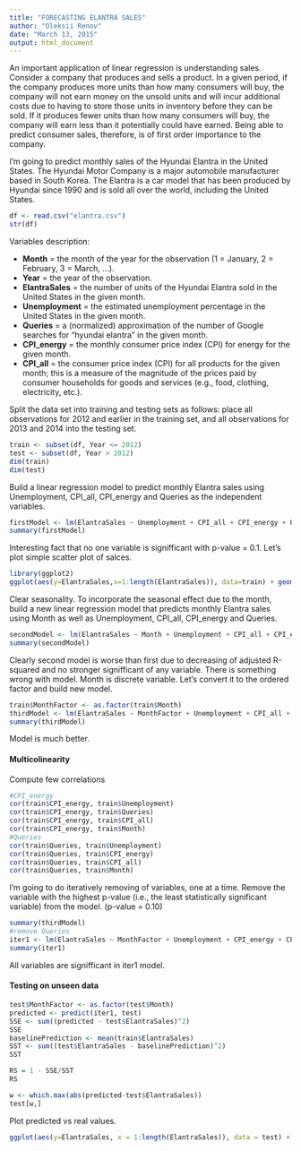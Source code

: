 ```yaml
---
title: "FORECASTING ELANTRA SALES"
author: "Oleksii Renov"
date: "March 13, 2015"
output: html_document
---
```


An important application of linear regression is understanding sales. Consider a company that produces and sells a product. In a given period, if the company produces more units than how many consumers will buy, the company will not earn money on the unsold units and will incur additional costs due to having to store those units in inventory before they can be sold. If it produces fewer units than how many consumers will buy, the company will earn less than it potentially could have earned. Being able to predict consumer sales, therefore, is of first order importance to the company.

I'm going to predict monthly sales of the Hyundai Elantra in the United States. The Hyundai Motor Company is a major automobile manufacturer based in South Korea. The Elantra is a car model that has been produced by Hyundai since 1990 and is sold all over the world, including the United States.

```r
df <- read.csv("elantra.csv")
str(df)
```

Variables description:

+ **Month** = the month of the year for the observation (1 = January, 2 = February, 3 = March, ...).
+ **Year** = the year of the observation.
+ **ElantraSales** = the number of units of the Hyundai Elantra sold in the United States in the given month.
+ **Unemployment** = the estimated unemployment percentage in the United States in the given month.
+ **Queries** = a (normalized) approximation of the number of Google searches for "hyundai elantra" in the given month.
+ **CPI_energy** = the monthly consumer price index (CPI) for energy for the given month.
+ **CPI_all** = the consumer price index (CPI) for all products for the given month; this is a measure of the magnitude of the prices paid by consumer households for goods and services (e.g., food, clothing, electricity, etc.).

Split the data set into training and testing sets as follows: place all observations for 2012 and earlier in the training set, and all observations for 2013 and 2014 into the testing set.

```r
train <- subset(df, Year <= 2012)
test <- subset(df, Year > 2012)
dim(train)
dim(test)
```

Build a linear regression model to predict monthly Elantra sales using Unemployment, CPI_all, CPI_energy and Queries as the independent variables.

```r
firstModel <- lm(ElantraSales ~ Unemployment + CPI_all + CPI_energy + Queries, data = train)
summary(firstModel)
```

Interesting fact that no one variable is signifficant with p-value = 0.1.
Let's plot simple scatter plot of salces.
```r
library(ggplot2)
ggplot(aes(y=ElantraSales,x=1:length(ElantraSales)), data=train) + geom_point() + geom_line()
```

Clear seasonality.
To incorporate the seasonal effect due to the month, build a new linear regression model that predicts monthly Elantra sales using Month as well as Unemployment, CPI_all, CPI_energy and Queries.

```r
secondModel <- lm(ElantraSales ~ Month + Unemployment + CPI_all + CPI_energy + Queries, data=train)
summary(secondModel)
```

Clearly second model is worse than first due to decreasing of adjusted R-squared and no stronger signifficant of any variable.
There is something wrong with model. Month is discrete variable. Let's convert it to the ordered factor and build new model.

```r
train$MonthFactor <- as.factor(train$Month)
thirdModel <- lm(ElantraSales ~ MonthFactor + Unemployment + CPI_all + CPI_energy + Queries, data=train)
summary(thirdModel)
```

Model is much better.

#### Multicolinearity

Compute few correlations
```r
#CPI_energy
cor(train$CPI_energy, train$Unemployment)
cor(train$CPI_energy, train$Queries)
cor(train$CPI_energy, train$CPI_all)
cor(train$CPI_energy, train$Month)
#Queries
cor(train$Queries, train$Unemployment)
cor(train$Queries, train$CPI_energy)
cor(train$Queries, train$CPI_all)
cor(train$Queries, train$Month)
```

I'm going to do iteratively removing of variables, one at a time. Remove the variable with the highest p-value (i.e., the least statistically significant variable) from the model. (p-value = 0.10)

```r
summary(thirdModel)
#remove Queries
iter1 <- lm(ElantraSales ~ MonthFactor + Unemployment + CPI_energy + CPI_all, data=train)
summary(iter1)
```

All variables are signifficant in iter1 model.

#### Testing on unseen data

```r
test$MonthFactor <- as.factor(test$Month)
predicted <- predict(iter1, test)
SSE <- sum((predicted - test$ElantraSales)^2)
SSE
baselinePrediction <- mean(train$ElantraSales)
SST <- sum((test$ElantraSales - baselinePrediction)^2)
SST

RS = 1 - SSE/SST
RS

w <- which.max(abs(predicted-test$ElantraSales))
test[w,]

```

Plot predicted vs real values.

```r
ggplot(aes(y=ElantraSales, x = 1:length(ElantraSales)), data = test) + geom_line(col="red") + geom_point(pch = 15, col = "red", size = 3) + geom_line(aes(y=predicted, x = 1:length(predicted)), col = "blue") + geom_point(aes(y=predicted, x=1:length(predicted)), pch = 15, col = "blue", size= 3)
```



